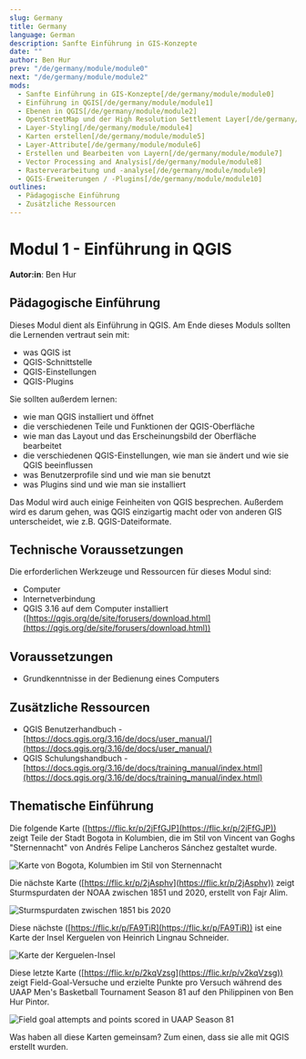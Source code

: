 ```yaml
---
slug: Germany
title: Germany
language: German
description: Sanfte Einführung in GIS-Konzepte
date: ""
author: Ben Hur
prev: "/de/germany/module/module0"
next: "/de/germany/module/module2"
mods:
  - Sanfte Einführung in GIS-Konzepte[/de/germany/module/module0]
  - Einführung in QGIS[/de/germany/module/module1]
  - Ebenen in QGIS[/de/germany/module/module2]
  - OpenStreetMap und der High Resolution Settlement Layer[/de/germany/module/module3]
  - Layer-Styling[/de/germany/module/module4]
  - Karten erstellen[/de/germany/module/module5]
  - Layer-Attribute[/de/germany/module/module6]
  - Erstellen und Bearbeiten von Layern[/de/germany/module/module7]
  - Vector Processing and Analysis[/de/germany/module/module8]
  - Rasterverarbeitung und -analyse[/de/germany/module/module9]
  - QGIS-Erweiterungen / -Plugins[/de/germany/module/module10]
outlines:
  - Pädagogische Einführung
  - Zusätzliche Ressourcen
---
```


# Modul 1 - Einführung in QGIS

**Autor:in**: Ben Hur

## Pädagogische Einführung

Dieses Modul dient als Einführung in QGIS. Am Ende dieses Moduls sollten die Lernenden vertraut sein mit:

- was QGIS ist
- QGIS-Schnittstelle
- QGIS-Einstellungen
- QGIS-Plugins

Sie sollten außerdem lernen:

- wie man QGIS installiert und öffnet
- die verschiedenen Teile und Funktionen der QGIS-Oberfläche
- wie man das Layout und das Erscheinungsbild der Oberfläche bearbeitet
- die verschiedenen QGIS-Einstellungen, wie man sie ändert und wie sie QGIS beeinflussen
- was Benutzerprofile sind und wie man sie benutzt
- was Plugins sind und wie man sie installiert

Das Modul wird auch einige Feinheiten von QGIS besprechen. Außerdem wird es darum gehen, was QGIS einzigartig macht oder von anderen GIS unterscheidet, wie z.B. QGIS-Dateiformate.

## Technische Voraussetzungen

Die erforderlichen Werkzeuge und Ressourcen für dieses Modul sind:

- Computer
- Internetverbindung
- QGIS 3.16 auf dem Computer installiert ([https://qgis.org/de/site/forusers/download.html](https://qgis.org/de/site/forusers/download.html))

## Voraussetzungen

- Grundkenntnisse in der Bedienung eines Computers

## Zusätzliche Ressourcen

- QGIS Benutzerhandbuch - [https://docs.qgis.org/3.16/de/docs/user_manual/](https://docs.qgis.org/3.16/de/docs/user_manual/)
- QGIS Schulungshandbuch - [https://docs.qgis.org/3.16/de/docs/training_manual/index.html](https://docs.qgis.org/3.16/de/docs/training_manual/index.html)

## Thematische Einführung

Die folgende Karte ([https://flic.kr/p/2jFfGJP](https://flic.kr/p/2jFfGJP)) zeigt Teile der Stadt Bogota in Kolumbien, die im Stil von Vincent van Goghs "Sternennacht" von Andrés Felipe Lancheros Sánchez gestaltet wurde.

![Karte von Bogota, Kolumbien im Stil von Sternennacht](media/sample-1.jpg "Karte von Bogota, Kolumbien im Stil von Sternennacht")

Die nächste Karte ([https://flic.kr/p/2jAsphv](https://flic.kr/p/2jAsphv)) zeigt Sturmspurdaten der NOAA zwischen 1851 und 2020, erstellt von Fajr Alim.

![Sturmspurdaten zwischen 1851 bis 2020](media/sample-2.jpg "Sturmspurdaten zwischen 1851 bis 2020")

Diese nächste ([https://flic.kr/p/FA9TiR](https://flic.kr/p/FA9TiR)) ist eine Karte der Insel Kerguelen von Heinrich Lingnau Schneider.

![Karte der Kerguelen-Insel](media/sample-3.jpg "Karte der Kerguelen-Insel")

Diese letzte Karte ([https://flic.kr/p/2kqVzsg](https://flic.kr/p/v2kqVzsg)) zeigt Field-Goal-Versuche und erzielte Punkte pro Versuch während des UAAP Men's Basketball Tournament Season 81 auf den Philippinen von Ben Hur Pintor.

![Field goal attempts and points scored in UAAP Season 81](media/sample-4.jpg "Field goal attempts and points scored in UAAP Season 81")

Was haben all diese Karten gemeinsam? Zum einen, dass sie alle mit QGIS erstellt wurden.
